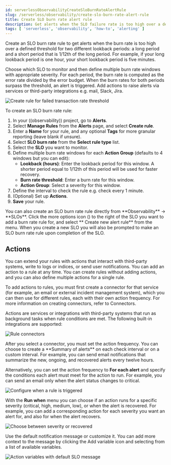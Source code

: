 ```yaml
---
id: serverlessObservabilityCreateSloBurnRateAlertRule
slug: /serverless/observability/create-slo-burn-rate-alert-rule
title: Create SLO burn rate alert rule
description: Get alerts when the SLO failure rate is too high over a defined period of time.
tags: [ 'serverless', 'observability', 'how-to', 'alerting' ]
---
```


<p><DocBadge template="technical preview" /></p>


<Roles role="Editor" goal="create rules for alerting" />


Create an SLO burn rate rule to get alerts when the burn rate is too high over a defined threshold for two different lookback periods: a long period and a short period that is 1/12th of the long period. For example, if your long lookback period is one hour, your short lookback period is five minutes.

Choose which SLO to monitor and then define multiple burn rate windows with appropriate severity. For each period, the burn rate is computed as the error rate divided by the error budget. When the burn rates for both periods surpass the threshold, an alert is triggered. Add actions to raise alerts via services or third-party integrations e.g. mail, Slack, Jira.

![Create rule for failed transaction rate threshold](../images/slo-alerts-create-rule.png)

To create an SLO burn rate rule:

1. In your ((observability)) project, go to **Alerts**.
1. Select **Manage Rules** from the **Alerts** page, and select **Create rule**.
1. Enter a **Name** for your rule, and any optional **Tags** for more granular reporting (leave blank if unsure).
1. Select **SLO burn rate** from the **Select rule type** list.
1. Select the **SLO** you want to monitor.
1. Define multiple burn rate windows for each **Action Group** (defaults to 4 windows but you can edit):
    * **Lookback (hours)**: Enter the lookback period for this window. A shorter period equal to 1/12th of this period will be used for faster recovery.
    * **Burn rate threshold**: Enter a burn rate for this window.
    * **Action Group**: Select a severity for this window.
1. Define the interval to check the rule e.g. check every 1 minute.
1. (Optional) Set up **Actions**.
1. **Save** your rule.

<DocCallOut title="Tip">
You can also create an SLO burn rate rule directly from **Observability** → **SLOs**. Click the more options icon (<DocIcon type="boxesVertical" title="More options" />) to the right of the SLO you want to add a burn rate rule for, and select **<DocIcon type="bell" title="Bell" /> Create new alert rule** from the menu. When you create a new SLO you will also be prompted to make an SLO burn rate rule upon completion of the SLO.
</DocCallOut>

## Actions

You can extend your rules with actions that interact with third-party systems, write to logs or indices, or send user notifications. You can add an action to a rule at any time. You can create rules without adding actions, and you can also define multiple actions for a single rule.

To add actions to rules, you must first create a connector for that service (for example, an email or external incident management system), which you can then use for different rules, each with their own action frequency. For more information on creating connectors, refer to <DocLink id="serverlessActionConnectors">Connectors</DocLink>.

<DocAccordion buttonContent="Action types">
Actions are services or integrations with third-party systems that run as background tasks when rule conditions are met. The following built-in integrations are supported:

![Rule connectors](../images/alert-action-types.png)
</DocAccordion>

<DocAccordion buttonContent="Action frequency">
After you select a connector, you must set the action frequency. You can choose to create a **Summary of alerts** on each check interval or on a custom interval. For example, you can send email notifications that summarize the new, ongoing, and recovered alerts every twelve hours.

Alternatively, you can set the action frequency to **For each alert** and specify the conditions each alert must meet for the action to run. For example, you can send an email only when the alert status changes to critical.

![Configure when a rule is triggered](../images/alert-action-frequency.png)

With the **Run when** menu you can choose if an action runs for a specific severity (critical, high, medium, low), or when the alert is recovered. For example, you can add a corresponding action for each severity you want an alert for, and also for when the alert recovers.

![Choose between severity or recovered](../images/slo-action-frequency.png)
</DocAccordion>

<DocAccordion buttonContent="Action variables">
Use the default notification message or customize it.
You can add more context to the message by clicking the Add variable icon <DocIcon type="indexOpen" title="Add variable" /> and selecting from a list of available variables.

![Action variables with default SLO message](../images/slo-action-variables.png)

</DocAccordion>

